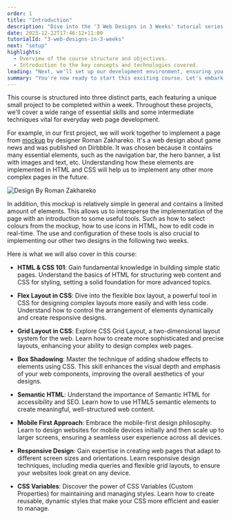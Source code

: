 ```yaml
---
order: 1
title: "Introduction"
description: "Dive into the '3 Web Designs in 3 Weeks' tutorial series, a comprehensive course designed to equip you with the fundamental skills for creating a production-ready static website. From the basics of HTML to advanced concepts, this series will guide you through each step of web development."
date: 2023-12-22T17:46:12+11:00
tutorialId: "3-web-designs-in-3-weeks"
next: "setup"
highlights:
  - Overview of the course structure and objectives.
  - Introduction to the key concepts and technologies covered.
leading: "Next, we'll set up our development environment, ensuring you have all the necessary tools to begin your web development journey."
summary: "You're now ready to start this exciting course. Let's embark on this learning adventure together!"
---
```


This course is structured into three distinct parts, each featuring a unique small project to be completed within a week. Throughout these projects, we'll cover a wide range of essential skills and some intermediate techniques vital for everyday web page development.

For example, in our first project, we will work together to implement a page from [mockup](https://dribbble.com/shots/19038057-Game-News-Main-Page) by designer Roman Zakhareko. It's a web design about game news and was published on Dirbbble. It was chosen because it contains many essential elements, such as the navigation bar, the hero banner, a list with images and text, etc. Understanding how these elements are implemented in HTML and CSS will help us to implement any other more complex pages in the future.

![Design By Roman Zakhareko](/tutorials/3-web-designs-in-3-weeks/week-1/game-insider.png)

In addition, this mockup is relatively simple in general and contains a limited amount of elements. This allows us to intersperse the implementation of the page with an introduction to some useful tools. Such as how to select colours from the mockup, how to use icons in HTML, how to edit code in real-time. The use and configuration of these tools is also crucial to implementing our other two designs in the following two weeks.

Here is what we will also cover in this course:

- **HTML & CSS 101**: Gain fundamental knowledge in building simple static pages. Understand the basics of HTML for structuring web content and CSS for styling, setting a solid foundation for more advanced topics.

- **Flex Layout in CSS**: Dive into the flexible box layout, a powerful tool in CSS for designing complex layouts more easily and with less code. Understand how to control the arrangement of elements dynamically and create responsive designs.

- **Grid Layout in CSS**: Explore CSS Grid Layout, a two-dimensional layout system for the web. Learn how to create more sophisticated and precise layouts, enhancing your ability to design complex web pages.

- **Box Shadowing**: Master the technique of adding shadow effects to elements using CSS. This skill enhances the visual depth and emphasis of your web components, improving the overall aesthetics of your designs.

- **Semantic HTML**: Understand the importance of Semantic HTML for accessibility and SEO. Learn how to use HTML5 semantic elements to create meaningful, well-structured web content.

- **Mobile First Approach**: Embrace the mobile-first design philosophy. Learn to design websites for mobile devices initially and then scale up to larger screens, ensuring a seamless user experience across all devices.

- **Responsive Design**: Gain expertise in creating web pages that adapt to different screen sizes and orientations. Learn responsive design techniques, including media queries and flexible grid layouts, to ensure your websites look great on any device.

- **CSS Variables**: Discover the power of CSS Variables (Custom Properties) for maintaining and managing styles. Learn how to create reusable, dynamic styles that make your CSS more efficient and easier to manage.

